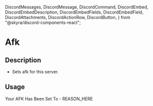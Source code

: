   DiscordMessages,
  DiscordMessage,
  DiscordCommand,
  DiscordEmbed,
  DiscordEmbedDescription,
  DiscordEmbedFields,
  DiscordEmbedField,
  DiscordAttachments,
  DiscordActionRow,
  DiscordButton,
} from "@skyra/discord-components-react";

# Afk

## Description

- Sets afk for this server.

## Usage

<DiscordMessages>
  <DiscordMessage author="GROOT" avatar="/assets/groot-avatar.webp">
    <DiscordCommand slot="reply" author="User" command="/afk" />
        Your AFK Has Been Set To - REASON_HERE
  </DiscordMessage>
</DiscordMessages>
